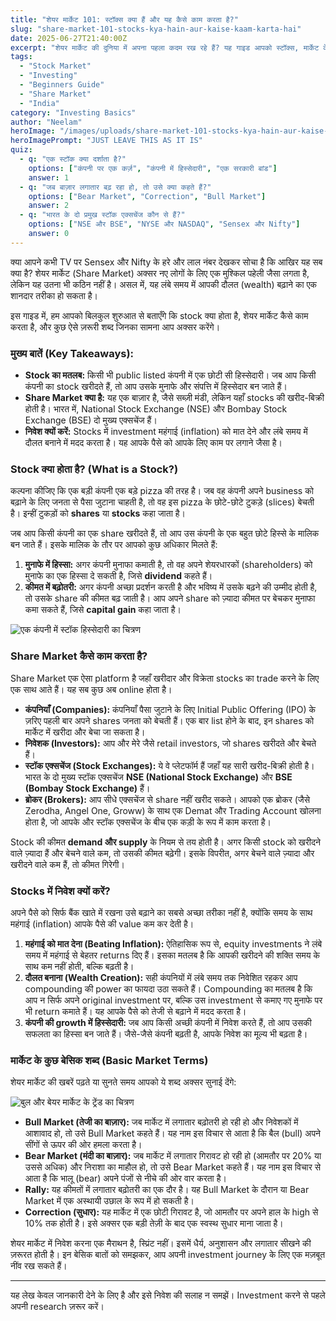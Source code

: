 ```yaml
---
title: "शेयर मार्केट 101: स्टॉक्स क्या हैं और यह कैसे काम करता है?"
slug: "share-market-101-stocks-kya-hain-aur-kaise-kaam-karta-hai"
date: 2025-06-27T21:40:00Z
excerpt: "शेयर मार्केट की दुनिया में अपना पहला कदम रख रहे हैं? यह गाइड आपको स्टॉक्स, मार्केट के काम करने के तरीके और निवेश क्यों ज़रूरी है, इन सभी की बेसिक जानकारी देगी।"
tags:
  - "Stock Market"
  - "Investing"
  - "Beginners Guide"
  - "Share Market"
  - "India"
category: "Investing Basics"
author: "Neelam"
heroImage: "/images/uploads/share-market-101-stocks-kya-hain-aur-kaise-kaam-karta-hai/hero-image.jpg"
heroImagePrompt: "JUST LEAVE THIS AS IT IS"
quiz:
  - q: "एक स्टॉक क्या दर्शाता है?"
    options: ["कंपनी पर एक कर्ज़", "कंपनी में हिस्सेदारी", "एक सरकारी बांड"]
    answer: 1
  - q: "जब बाज़ार लगातार बढ़ रहा हो, तो उसे क्या कहते हैं?"
    options: ["Bear Market", "Correction", "Bull Market"]
    answer: 2
  - q: "भारत के दो प्रमुख स्टॉक एक्सचेंज कौन से हैं?"
    options: ["NSE और BSE", "NYSE और NASDAQ", "Sensex और Nifty"]
    answer: 0
---
```


क्या आपने कभी TV पर Sensex और Nifty के हरे और लाल नंबर देखकर सोचा है कि आखिर यह सब क्या है? शेयर मार्केट (Share Market) अक्सर नए लोगों के लिए एक मुश्किल पहेली जैसा लगता है, लेकिन यह उतना भी कठिन नहीं है। असल में, यह लंबे समय में आपकी दौलत (wealth) बढ़ाने का एक शानदार तरीका हो सकता है।

इस गाइड में, हम आपको बिलकुल शुरुआत से बताएँगे कि stock क्या होता है, शेयर मार्केट कैसे काम करता है, और कुछ ऐसे ज़रूरी शब्द जिनका सामना आप अक्सर करेंगे।

### **मुख्य बातें (Key Takeaways):**

*   **Stock का मतलब:** किसी भी public listed कंपनी में एक छोटी सी हिस्सेदारी। जब आप किसी कंपनी का stock खरीदते हैं, तो आप उसके मुनाफे और संपत्ति में हिस्सेदार बन जाते हैं।
*   **Share Market क्या है:** यह एक बाज़ार है, जैसे सब्ज़ी मंडी, लेकिन यहाँ stocks की खरीद-बिक्री होती है। भारत में, National Stock Exchange (NSE) और Bombay Stock Exchange (BSE) दो मुख्य एक्सचेंज हैं।
*   **निवेश क्यों करें:** Stocks में investment महंगाई (inflation) को मात देने और लंबे समय में दौलत बनाने में मदद करता है। यह आपके पैसे को आपके लिए काम पर लगाने जैसा है।

### **Stock क्या होता है? (What is a Stock?)**

कल्पना कीजिए कि एक बड़ी कंपनी एक बड़े pizza की तरह है। जब वह कंपनी अपने business को बढ़ाने के लिए जनता से पैसा जुटाना चाहती है, तो वह इस pizza के छोटे-छोटे टुकड़े (slices) बेचती है। इन्हीं टुकड़ों को **shares** या **stocks** कहा जाता है।

जब आप किसी कंपनी का एक share खरीदते हैं, तो आप उस कंपनी के एक बहुत छोटे हिस्से के मालिक बन जाते हैं। इसके मालिक के तौर पर आपको कुछ अधिकार मिलते हैं:

1.  **मुनाफे में हिस्सा:** अगर कंपनी मुनाफा कमाती है, तो वह अपने शेयरधारकों (shareholders) को मुनाफे का एक हिस्सा दे सकती है, जिसे **dividend** कहते हैं।
2.  **कीमत में बढ़ोतरी:** अगर कंपनी अच्छा प्रदर्शन करती है और भविष्य में उसके बढ़ने की उम्मीद होती है, तो उसके share की कीमत बढ़ जाती है। आप अपने share को ज़्यादा कीमत पर बेचकर मुनाफा कमा सकते हैं, जिसे **capital gain** कहा जाता है।

![एक कंपनी में स्टॉक हिस्सेदारी का चित्रण](/images/uploads/share-market-101-stocks-kya-hain-aur-kaise-kaam-karta-hai/stock-ownership-concept.png)

### **Share Market कैसे काम करता है?**

Share Market एक ऐसा platform है जहाँ खरीदार और विक्रेता stocks का trade करने के लिए एक साथ आते हैं। यह सब कुछ अब online होता है।

*   **कंपनियाँ (Companies):** कंपनियाँ पैसा जुटाने के लिए Initial Public Offering (IPO) के ज़रिए पहली बार अपने shares जनता को बेचती हैं। एक बार list होने के बाद, इन shares को मार्केट में खरीदा और बेचा जा सकता है।
*   **निवेशक (Investors):** आप और मेरे जैसे retail investors, जो shares खरीदते और बेचते हैं।
*   **स्टॉक एक्सचेंज (Stock Exchanges):** ये वे प्लेटफॉर्म हैं जहाँ यह सारी खरीद-बिक्री होती है। भारत के दो मुख्य स्टॉक एक्सचेंज **NSE (National Stock Exchange)** और **BSE (Bombay Stock Exchange)** हैं।
*   **ब्रोकर (Brokers):** आप सीधे एक्सचेंज से share नहीं खरीद सकते। आपको एक ब्रोकर (जैसे Zerodha, Angel One, Groww) के साथ एक Demat और Trading Account खोलना होता है, जो आपके और स्टॉक एक्सचेंज के बीच एक कड़ी के रूप में काम करता है।

Stock की कीमत **demand और supply** के नियम से तय होती है। अगर किसी stock को खरीदने वाले ज़्यादा हैं और बेचने वाले कम, तो उसकी कीमत बढ़ेगी। इसके विपरीत, अगर बेचने वाले ज़्यादा और खरीदने वाले कम हैं, तो कीमत गिरेगी।

### **Stocks में निवेश क्यों करें?**

अपने पैसे को सिर्फ बैंक खाते में रखना उसे बढ़ाने का सबसे अच्छा तरीका नहीं है, क्योंकि समय के साथ महंगाई (inflation) आपके पैसे की value कम कर देती है।

1.  **महंगाई को मात देना (Beating Inflation):** ऐतिहासिक रूप से, equity investments ने लंबे समय में महंगाई से बेहतर returns दिए हैं। इसका मतलब है कि आपकी खरीदने की शक्ति समय के साथ कम नहीं होती, बल्कि बढ़ती है।
2.  **दौलत बनाना (Wealth Creation):** सही कंपनियों में लंबे समय तक निवेशित रहकर आप compounding की power का फायदा उठा सकते हैं। Compounding का मतलब है कि आप न सिर्फ अपने original investment पर, बल्कि उस investment से कमाए गए मुनाफे पर भी return कमाते हैं। यह आपके पैसे को तेजी से बढ़ाने में मदद करता है।
3.  **कंपनी की growth में हिस्सेदारी:** जब आप किसी अच्छी कंपनी में निवेश करते हैं, तो आप उसकी सफलता का हिस्सा बन जाते हैं। जैसे-जैसे कंपनी बढ़ती है, आपके निवेश का मूल्य भी बढ़ता है।

### **मार्केट के कुछ बेसिक शब्द (Basic Market Terms)**

शेयर मार्केट की खबरें पढ़ते या सुनते समय आपको ये शब्द अक्सर सुनाई देंगे:

![बुल और बेयर मार्केट के ट्रेंड का चित्रण](/images/uploads/share-market-101-stocks-kya-hain-aur-kaise-kaam-karta-hai/bull-vs-bear-market.png)

*   **Bull Market (तेजी का बाज़ार):** जब मार्केट में लगातार बढ़ोतरी हो रही हो और निवेशकों में आशावाद हो, तो उसे Bull Market कहते हैं। यह नाम इस विचार से आता है कि बैल (bull) अपने सींगों से ऊपर की ओर हमला करता है।
*   **Bear Market (मंदी का बाज़ार):** जब मार्केट में लगातार गिरावट हो रही हो (आमतौर पर 20% या उससे अधिक) और निराशा का माहौल हो, तो उसे Bear Market कहते हैं। यह नाम इस विचार से आता है कि भालू (bear) अपने पंजों से नीचे की ओर वार करता है।
*   **Rally:** यह कीमतों में लगातार बढ़ोतरी का एक दौर है। यह Bull Market के दौरान या Bear Market में एक अस्थायी उछाल के रूप में हो सकती है।
*   **Correction (सुधार):** यह मार्केट में एक छोटी गिरावट है, जो आमतौर पर अपने हाल के high से 10% तक होती है। इसे अक्सर एक बड़ी तेज़ी के बाद एक स्वस्थ सुधार माना जाता है।

शेयर मार्केट में निवेश करना एक मैराथन है, स्प्रिंट नहीं। इसमें धैर्य, अनुशासन और लगातार सीखने की ज़रूरत होती है। इन बेसिक बातों को समझकर, आप अपनी investment journey के लिए एक मज़बूत नींव रख सकते हैं।

---
यह लेख केवल जानकारी देने के लिए है और इसे निवेश की सलाह न समझें। Investment करने से पहले अपनी research ज़रूर करें।
